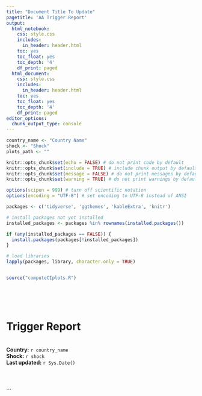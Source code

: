 ```yaml
---
title: "Document Title To Update"
pagetitle: 'AA Trigger Report'
output:
  html_notebook:
    css: style.css
    includes:
      in_header: header.html
    toc: yes
    toc_float: yes
    toc_depth: '4'
    df_print: paged
  html_document:
    css: style.css
    includes:
      in_header: header.html
    toc: yes
    toc_float: yes
    toc_depth: '4'
    df_print: paged
editor_options:
  chunk_output_type: console
---
```


```r
country_name <- "Country Name"
shock <- "Shock"
plots_path <- ""

```

```r
knitr::opts_chunk$set(echo = FALSE) # do not print code by default
knitr::opts_chunk$set(include = TRUE) # include chunk output by default
knitr::opts_chunk$set(message = FALSE) # do not print messages by default
knitr::opts_chunk$set(warning = TRUE) # do not print warnings by default

options(scipen = 999) # turn off scientific notation
options(encoding = "UTF-8") # set encoding to UTF-8 instead of ANSI
```

```r
packages <- c('tidyverse', 'ggthemes', 'kableExtra', 'knitr')

# install packages not yet installed
installed_packages <- packages %in% rownames(installed.packages())

if (any(installed_packages == FALSE)) {
  install.packages(packages[!installed_packages])
}

# load libraries 
lapply(packages, library, character.only = TRUE)

```

```r

```

```r
source("computeCIplots.R")
```

<br> 
<br>
<br>

# Trigger Report
<br>
**Country:** `r country_name`
<br>
**Shock:** `r shock`
<br>
**Last updated:** `r Sys.Date()`

<br>

``` r


```



```

